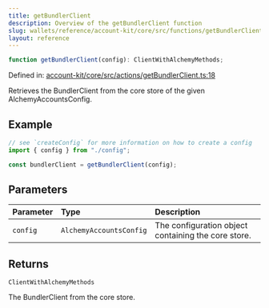 ```yaml
---
title: getBundlerClient
description: Overview of the getBundlerClient function
slug: wallets/reference/account-kit/core/src/functions/getBundlerClient
layout: reference
---
```


```ts
function getBundlerClient(config): ClientWithAlchemyMethods;
```

Defined in: [account-kit/core/src/actions/getBundlerClient.ts:18](https://github.com/alchemyplatform/aa-sdk/blob/923a52171f7246172caf350853843e6680197da9/account-kit/core/src/actions/getBundlerClient.ts#L18)

Retrieves the BundlerClient from the core store of the given AlchemyAccountsConfig.

## Example

```ts
// see `createConfig` for more information on how to create a config
import { config } from "./config";

const bundlerClient = getBundlerClient(config);
```

## Parameters

| Parameter | Type                    | Description                                         |
| :-------- | :---------------------- | :-------------------------------------------------- |
| `config`  | `AlchemyAccountsConfig` | The configuration object containing the core store. |

## Returns

`ClientWithAlchemyMethods`

The BundlerClient from the core store.
